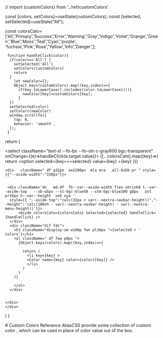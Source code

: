 // import {customColors} from '../ref/customColors'





 
const [colors, setColors]=useState(customColors);
const [selected, setSelected]=useState("All");

  const colorsCato=['All','Primary','Success','Error','Warning','Gray','Indigo','Violet','Orange','Green','Blue','Moss','Teal','Cyan','purple',
                    'fuchsia','Pink','Rose','Yellow','Info','Danger',];

     function handleClick(color){
      if(color==='All') {
        setSelected('All')
        setColors(customColors)
        return
      }
        let newColor={};
        Object.keys(customColors).map((key,index)=>{
          if(key.toLowerCase().includes(color.toLowerCase())){
            newColor[key]=customColors[key];
          }
      })
      setSelected(color)
      setColors(newColor)
      window.scrollTo({
        top: 0,
        behavior: 'smooth',
      });
     }                
  
  return (
    <div class="p0px32px mt32px">
        <div class="bgc-2552552550d8 w150px  pf df md-dn zi1234 btm0px r32px shadow-xl mb32px br16px p-8px-16px b1px-s-blue400">
          <select className="text-xl --fo-bn --fo-oln c-gray600 bgc-transparent" onChange={(e)=>handleClick(e.target.value)}>
          {[...colorsCato].map((key)=>{
            return <option selected={key===selected} value={key} >{key}</option>
          })}
          </select>
        </div>
      
    <div   className=" df g32px  xw1280px  mla mra  _all-bsbb pr " style={{"--aside-width":"150px"}}>
     
      
     <div className='dn   md-df  fb--var--aside-width flex-shrink0 t--var--aside-top   --sb-w5px --st-bgc-blue50 --stm-bgc-blue100 g8px   pst pr16px h--var--height  oxh oya ' 
      style={{ "--aside-top":"calc(32px + var(--nextra-navbar-height))","--height":'calc(100vh - var(--nextra-navbar-height) - var(--nextra-menu-height))'}}>
          <Aside colorsCato={colorsCato} selected={selected} handleClick={handleClick} />
      </div>
      <div className="dif fdc"> 
        <h1 className="display-sm w100p fwn pl10px ">{selected + ' Colors'}</h1>
        <ul className=" df fww p0px ">
          {Object.keys(colors).map((key,index)=>{
        
            return (
              <li key={key} >
              <Color name={key} color={colors[key]} />
              </li>
            )
          }
        )}
                      
        </ul>
      </div>
      
      
    </div>
    </div>
  )
}
 
<Index> 
  # Custom Colors Reference
  AliasCSS provide some collection of custom color , which can be used in place of color value  out of the box.
</Index>